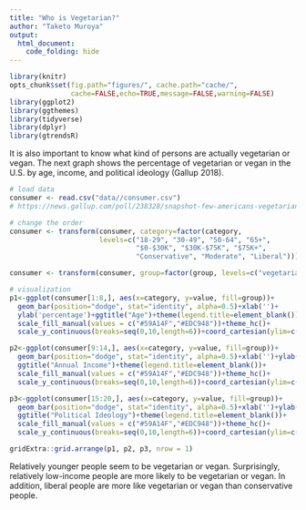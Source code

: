 ```yaml
---
title: "Who is Vegetarian?"
author: "Taketo Muroya"
output: 
  html_document:
    code_folding: hide
---
```


```r
library(knitr)
opts_chunk$set(fig.path="figures/", cache.path="cache/", 
               cache=FALSE,echo=TRUE,message=FALSE,warning=FALSE)
library(ggplot2)
library(ggthemes)
library(tidyverse)
library(dplyr)
library(gtrendsR)
```

It is also important to know what kind of persons are actually vegetarian or vegan. The next graph shows the percentage of vegetarian or vegan in the U.S. by age, income, and political ideology (Gallup 2018).

```r
# load data
consumer <- read.csv("data//consumer.csv")
# https://news.gallup.com/poll/238328/snapshot-few-americans-vegetarian-vegan.aspx

# change the order
consumer <- transform(consumer, category=factor(category, 
                      levels=c("18-29", "30-49", "50-64", "65+", 
                               "$0-$30K", "$30K-$75K", "$75K+",
                               "Conservative", "Moderate", "Liberal")))

consumer <- transform(consumer, group=factor(group, levels=c("vegetarian", "vegan")))

# visualization
p1<-ggplot(consumer[1:8,], aes(x=category, y=value, fill=group))+
  geom_bar(position="dodge", stat="identity", alpha=0.5)+xlab('')+
  ylab('percentage')+ggtitle("Age")+theme(legend.title=element_blank())+
  scale_fill_manual(values = c("#59A14F","#EDC948"))+theme_hc()+
  scale_y_continuous(breaks=seq(0,10,length=6))+coord_cartesian(ylim=c(0,10))

p2<-ggplot(consumer[9:14,], aes(x=category, y=value, fill=group))+
  geom_bar(position="dodge", stat="identity", alpha=0.5)+xlab('')+ylab('')+
  ggtitle("Annual Income")+theme(legend.title=element_blank())+
  scale_fill_manual(values = c("#59A14F","#EDC948"))+theme_hc()+
  scale_y_continuous(breaks=seq(0,10,length=6))+coord_cartesian(ylim=c(0,10))

p3<-ggplot(consumer[15:20,], aes(x=category, y=value, fill=group))+
  geom_bar(position="dodge", stat="identity", alpha=0.5)+xlab('')+ylab('')+
  ggtitle("Political Ideology")+theme(legend.title=element_blank())+
  scale_fill_manual(values = c("#59A14F","#EDC948"))+theme_hc()+
  scale_y_continuous(breaks=seq(0,10,length=6))+coord_cartesian(ylim=c(0,10))

gridExtra::grid.arrange(p1, p2, p3, nrow = 1)
```

Relatively younger people seem to be vegetarian or vegan. Surprisingly, relatively low-income people are more likely to be vegetarian or vegan. In addition, liberal people are more like vegetarian or vegan than conservative people.
